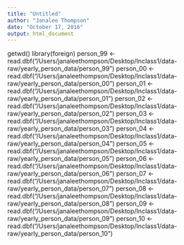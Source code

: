 ```yaml
---
title: "Untitled"
author: "Janalee Thompson"
date: "October 17, 2016"
output: html_document
---
```


getwd()
library(foreign)
person_99 <- read.dbf("/Users/janaleethompson/Desktop/Inclass1/data-raw/yearly_person_data/person_99")
person_00 <- read.dbf("/Users/janaleethompson/Desktop/Inclass1/data-raw/yearly_person_data/person_00")
person_01 <- read.dbf("/Users/janaleethompson/Desktop/Inclass1/data-raw/yearly_person_data/person_01")
person_02 <- read.dbf("/Users/janaleethompson/Desktop/Inclass1/data-raw/yearly_person_data/person_02")
person_03 <- read.dbf("/Users/janaleethompson/Desktop/Inclass1/data-raw/yearly_person_data/person_03")
person_04 <- read.dbf("/Users/janaleethompson/Desktop/Inclass1/data-raw/yearly_person_data/person_04")
person_05 <- read.dbf("/Users/janaleethompson/Desktop/Inclass1/data-raw/yearly_person_data/person_05")
person_06 <- read.dbf("/Users/janaleethompson/Desktop/Inclass1/data-raw/yearly_person_data/person_06")
person_07 <- read.dbf("/Users/janaleethompson/Desktop/Inclass1/data-raw/yearly_person_data/person_07")
person_08 <- read.dbf("/Users/janaleethompson/Desktop/Inclass1/data-raw/yearly_person_data/person_08")
person_09 <- read.dbf("/Users/janaleethompson/Desktop/Inclass1/data-raw/yearly_person_data/person_09")
person_10 <- read.dbf("/Users/janaleethompson/Desktop/Inclass1/data-raw/yearly_person_data/person_10")

